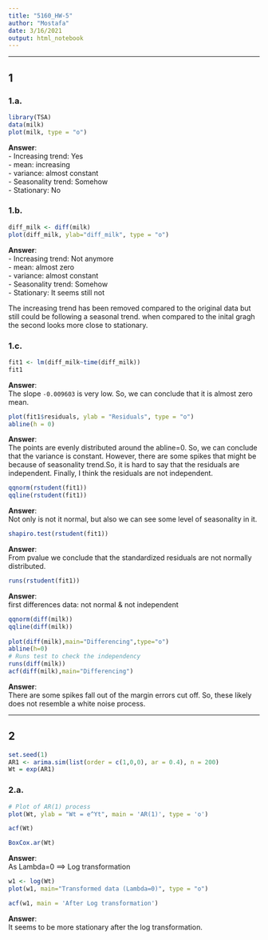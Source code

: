 ---
title: "5160_HW-5"
author: "Mostafa"
date: 3/16/2021
output: html_notebook
---

---

## 1     

### 1.a.
```{r}
library(TSA)
data(milk)
plot(milk, type = "o")
```
**Answer**:      
- Increasing trend: Yes          
- mean: increasing              
- variance: almost constant                
- Seasonality trend: Somehow               
- Stationary: No           

### 1.b. 
```{r}
diff_milk <- diff(milk)
plot(diff_milk, ylab="diff_milk", type = "o")
```
**Answer**:      
- Increasing trend: Not anymore             
- mean: almost zero               
- variance: almost constant             
- Seasonality trend: Somehow             
- Stationary: It seems still not                          

The increasing trend has been removed compared to the original data but still could be following a seasonal trend.
when compared to the inital gragh the second looks more close to stationary.   


### 1.c.

```{r}
fit1 <- lm(diff_milk~time(diff_milk))
fit1
```
**Answer**:    
The slope `-0.009603` is very low. So, we can conclude that it is almost zero mean.

```{r}
plot(fit1$residuals, ylab = "Residuals", type = "o")
abline(h = 0)
```
**Answer**:    
The points are evenly distributed around the abline=0. So, we can conclude that the variance is constant. However, there are some spikes that might be because of seasonality trend.So, it is hard to say that the residuals are independent. Finally, I think the residuals are not independent.

```{r}
qqnorm(rstudent(fit1))
qqline(rstudent(fit1))
```
**Answer**:    
Not only is not it normal, but also we can see some level of seasonality in it.


```{r}
shapiro.test(rstudent(fit1))
```
**Answer**:    
From pvalue we conclude that the standardized residuals are not normally distributed. 


```{r}
runs(rstudent(fit1))
```
**Answer**:    
first differences data: not normal & not independent

```{r}
qqnorm(diff(milk))
qqline(diff(milk))
       
plot(diff(milk),main="Differencing",type="o")
abline(h=0)
# Runs test to check the independency 
runs(diff(milk))
acf(diff(milk),main="Differencing")
```
**Answer**:    
There are some spikes fall out of the margin errors cut off. So, these likely does not resemble a white noise process.

---

## 2    
```{r}
set.seed(1)
AR1 <- arima.sim(list(order = c(1,0,0), ar = 0.4), n = 200)
Wt = exp(AR1)
```

### 2.a.
```{r}
# Plot of AR(1) process
plot(Wt, ylab = "Wt = e^Yt", main = 'AR(1)', type = 'o')
```


```{r}
acf(Wt)
```

```{r}
BoxCox.ar(Wt)
```
**Answer**:   
As Lambda=0 ==> Log transformation

```{r}
w1 <- log(Wt)
plot(w1, main="Transformed data (Lambda=0)", type = "o")
```

```{r}
acf(w1, main = 'After Log transformation')
```
**Answer**:   
It seems to be more stationary after the log transformation.
